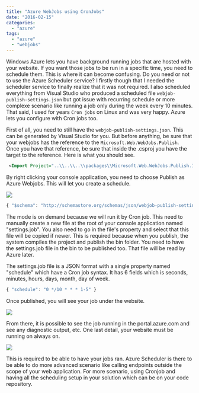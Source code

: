 ```yaml
---
title: "Azure WebJobs using CronJobs"
date: "2016-02-15"
categories: 
  - "azure"
tags: 
  - "azure"
  - "webjobs"
---
```


Windows Azure lets you have background running jobs that are hosted with your website. If you want those jobs to be run in a specific time, you need to schedule them. This is where it can become confusing. Do you need or not to use the Azure Scheduler service? I firstly though that I needed the scheduler service to finally realize that it was not required. I also scheduled everything from Visual Studio who produced a scheduled file `webjob-publish-settings.json` but got issue with recurring schedule or more complexe scenario like running a job only during the week every 10 minutes. That said, I used for years `Cron jobs` on Linux and was very happy. Azure lets you configure with Cron jobs too.

First of all, you need to still have the `webjob-publish-settings.json`. This can be generated by Visual Studio for you. But before anything, be sure that your webjobs has the reference to the `Microsoft.Web.WebJobs.Publish`. Once you have that reference, be sure that inside the .csproj you have the target to the reference. Here is what you should see.


```xml
 <Import Project="..\\..\\..\\packages\\Microsoft.Web.WebJobs.Publish.1.0.10\\tools\\webjobs.targets" Condition="Exists('..\\..\\..\\packages\\Microsoft.Web.WebJobs.Publish.1.0.10\\tools\\webjobs.targets')" /> 
```


By right clicking your console application, you need to choose Publish as Azure Webjobs. This will let you create a schedule. 

![](images/PublishAsAzureWebJob.png)

```typescript
{ "$schema": "http://schemastore.org/schemas/json/webjob-publish-settings.json", "webJobName": "YourJobNameHere", "startTime": null, "endTime": null, "jobRecurrenceFrequency": null, "interval": null, "runMode": "OnDemand" } 
``` 


The mode is on demand because we will run it by Cron job. This need to manually create a new file at the root of your console application named "settings.job". You also need to go in the file's property and select that this file will be copied if newer. This is required because when you publish, the system compiles the project and publish the bin folder. You need to have the settings.job file in the bin to be published too. That file will be read by Azure later.

The settings.job file is a JSON format with a single property named "schedule" which have a Cron job syntax. It has 6 fields which is seconds, minutes, hours, days, month, day of week.

```typescript
{ "schedule": "0 */10 * * * 1-5" } 
``` 


Once published, you will see your job under the website. 

![](images/WebJobsOnAzure.png)

From there, it is possible to see the job running in the portal.azure.com and see any diagnostic output, etc. One last detail, your website must be running on always on. 

![](images/ApplicationSettingAlwaysOn.png)

This is required to be able to have your jobs ran. Azure Scheduler is there to be able to do more advanced scenario like calling endpoints outside the scope of your web application. For more scenario, using Cronjob and having all the scheduling setup in your solution which can be on your code repository.
